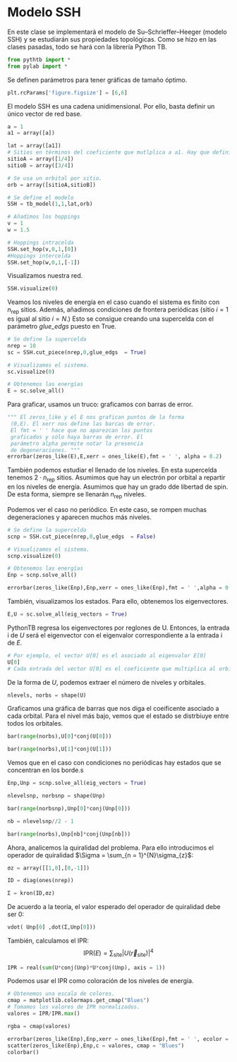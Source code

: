 # Modelo SSH

En este clase se implementará el modelo de Su–Schrieffer–Heeger (modelo SSH) y se estudiarán sus propiedades topológicas. Como se hizo en las clases pasadas, todo se hará con la librería Python TB.

```python
from pythtb import * 
from pylab import *
```

Se definen parámetros para tener gráficas de tamaño óptimo. 
```python
plt.rcParams['figure.figsize'] = [6,6]
```

El modelo SSH es una cadena unidimensional. Por ello, basta definir un único vector de red base.

```python
a = 1
a1 = array([a])

lat = array([a1])
# Sitios en términos del coeficiente que mutlplica a a1. Hay que definir sitio A y sitio B.
sitioA = array([1/4])
sitioB = array([3/4])

# Se usa un orbital por sitio.
orb = array([sitioA,sitioB])

# Se define el modelo
SSH = tb_model(1,1,lat,orb)

# Añadimos los hoppings
v = 1
w = 1.5

# Hoppings intracelda
SSH.set_hop(v,0,1,[0])
#Hoppings intercelda
SSH.set_hop(w,0,1,[-1])
```

Visualizamos nuestra red. 
```python
SSH.visualize(0)
```

Veamos los niveles de energía en el caso cuando el sistema es finito con $n_{\text{rep}}$ sitios. Además, añadimos condiciones de frontera periódicas (sitio $i  = 1$ es igual al sitio $i = N$.) Esto se consigue creando una supercelda con el parámetro *glue_edgs* puesto en True. 

```python
# Se define la supercelda
nrep = 10 
sc = SSH.cut_piece(nrep,0,glue_edgs  = True)

# Visualizamos el sistema.
sc.visualize(0)

# Obtenemos las energías
E = sc.solve_all()
```

Para graficar, usamos un truco: graficamos con barras de error. 

```python
""" El zeros_like y el E nos grafican puntos de la forma
 (0,E). El xerr nos define las barcas de error.
 El fmt = ' ' hace que no aparezcan los puntos 
 graficados y sólo haya barras de error. El 
 parámetro alpha permite notar la presencia
 de degeneraciones. """
errorbar(zeros_like(E),E,xerr = ones_like(E),fmt = ' ', alpha = 0.2)
```

También podemos estudiar el llenado de los niveles. En esta supercelda tenemos $2\cdot n_{\text{rep}}$ sitios. Asumimos que hay un electrón por orbital a repartir en los niveles de energía. Asumimos que hay un grado dde libertad de spin. De esta forma, siempre se llenarán $n_{\text{rep}}$ niveles. 

Podemos ver el caso no periódico. En este caso,  se rompen muchas degeneraciones y aparecen muchos más niveles. 

```python
# Se define la supercelda
scnp = SSH.cut_piece(nrep,0,glue_edgs  = False)

# Visualizamos el sistema.
scnp.visualize(0)

# Obtenemos las energías
Enp = scnp.solve_all()
```

```python
errorbar(zeros_like(Enp),Enp,xerr = ones_like(Enp),fmt = ' ',alpha = 0.2)
```
También, visualizamos los estados. Para ello, obtenemos los eigenvectores.

```python
E,U = sc.solve_all(eig_vectors = True)
```

PythonTB regresa los eigenvectores por reglones de U. Entonces, la entrada i de *U* será el eigenvector con el eigenvalor correspondiente a la entrada i de *E*.

```python
# Por ejemplo, el vector U[0] es el asociado al eigenvalor E[0]
U[0]
# Cada entrada del vector U[0] es el coeficiente que multiplica al orbital de cada sitio. 
```

De la forma de $U$, podemos extraer el número de niveles y orbitales.

```python
nlevels, norbs = shape(U)
```

Graficamos una gráfica de barras que nos diga el coeificente asociado a cada orbital. Para el nivel más bajo, vemos que el estado se distrbiuye entre todos los orbitales. 

```python
bar(range(norbs),U[0]*conj(U[0]))
```

```python
bar(range(norbs),U[1]*conj(U[1]))
```

Vemos que en el caso con condiciones no periódicas hay estados que se concentran en los borde.s 

```python
Enp,Unp = scnp.solve_all(eig_vectors = True)

nlevelsnp, norbsnp = shape(Unp)
```

```python
bar(range(norbsnp),Unp[0]*conj(Unp[0]))
```

```python
nb = nlevelsnp//2 - 1

bar(range(norbs),Unp[nb]*conj(Unp[nb]))
```

Ahora, analicemos la quiralidad del problema. Para ello introducimos el operador de quiralidad $\Sigma = \sum_{n = 1}^{N}\sigma_{z}$:

```python
σz = array([[1,0],[0,-1]])

ID = diag(ones(nrep))

Σ = kron(ID,σz)
```

De acuerdo a la teoría, el valor esperado del operador de quiralidad debe ser $0$:

```python
vdot( Unp[0] ,dot(Σ,Unp[0]))
```

También, calculamos el IPR: $$\text{IPR}(E) = \sum_{\text{site}} |U(\vec{r}_{\text{site}})|^{4}$$

```python
IPR = real(sum(U*conj(Unp)*U*conj(Unp), axis = 1))
```

Podemos usar el IPR como coloración de los niveles de energía.

```python
# Obtenemos una escala de colores. 
cmap = matplotlib.colormaps.get_cmap("Blues")
# Tomamos los valores de IPR normalizados.
valores = IPR/IPR.max()

rgba = cmap(valores)

errorbar(zeros_like(Enp),Enp,xerr = ones_like(Enp),fmt = ' ', ecolor = rgba)
scatter(zeros_like(Enp),Enp,c = valores, cmap = "Blues")
colorbar()
```
